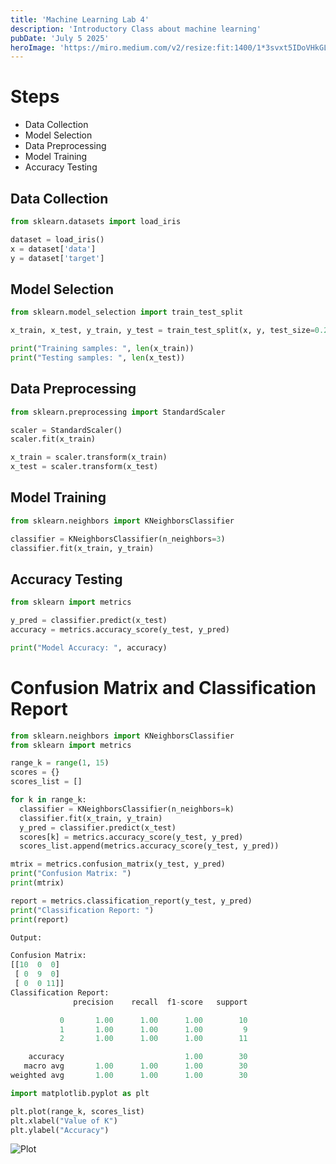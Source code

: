 ```yaml
---
title: 'Machine Learning Lab 4'
description: 'Introductory Class about machine learning'
pubDate: 'July 5 2025'
heroImage: 'https://miro.medium.com/v2/resize:fit:1400/1*3svxt5IDoVHkGLWvf4IAqg.png'
---
```


# Steps

- Data Collection
- Model Selection
- Data Preprocessing
- Model Training
- Accuracy Testing

## Data Collection

```py
from sklearn.datasets import load_iris

dataset = load_iris()
x = dataset['data']
y = dataset['target']
```

## Model Selection

```py
from sklearn.model_selection import train_test_split

x_train, x_test, y_train, y_test = train_test_split(x, y, test_size=0.20, random_state=42)

print("Training samples: ", len(x_train))
print("Testing samples: ", len(x_test))
```

## Data Preprocessing

```py
from sklearn.preprocessing import StandardScaler

scaler = StandardScaler()
scaler.fit(x_train)

x_train = scaler.transform(x_train)
x_test = scaler.transform(x_test)
```

## Model Training

```py
from sklearn.neighbors import KNeighborsClassifier

classifier = KNeighborsClassifier(n_neighbors=3)
classifier.fit(x_train, y_train)
```

## Accuracy Testing

```py
from sklearn import metrics

y_pred = classifier.predict(x_test)
accuracy = metrics.accuracy_score(y_test, y_pred)

print("Model Accuracy: ", accuracy)
```

# Confusion Matrix and Classification Report

```py
from sklearn.neighbors import KNeighborsClassifier
from sklearn import metrics

range_k = range(1, 15)
scores = {}
scores_list = []

for k in range_k:
  classifier = KNeighborsClassifier(n_neighbors=k)
  classifier.fit(x_train, y_train)
  y_pred = classifier.predict(x_test)
  scores[k] = metrics.accuracy_score(y_test, y_pred)
  scores_list.append(metrics.accuracy_score(y_test, y_pred))

mtrix = metrics.confusion_matrix(y_test, y_pred)
print("Confusion Matrix: ")
print(mtrix)

report = metrics.classification_report(y_test, y_pred)
print("Classification Report: ")
print(report)
```

```py
Output:

Confusion Matrix: 
[[10  0  0]
 [ 0  9  0]
 [ 0  0 11]]
Classification Report: 
              precision    recall  f1-score   support

           0       1.00      1.00      1.00        10
           1       1.00      1.00      1.00         9
           2       1.00      1.00      1.00        11

    accuracy                           1.00        30
   macro avg       1.00      1.00      1.00        30
weighted avg       1.00      1.00      1.00        30
```

```py
import matplotlib.pyplot as plt

plt.plot(range_k, scores_list)
plt.xlabel("Value of K")
plt.ylabel("Accuracy")
```

![Plot](../../../../../lab-4/plot.png)